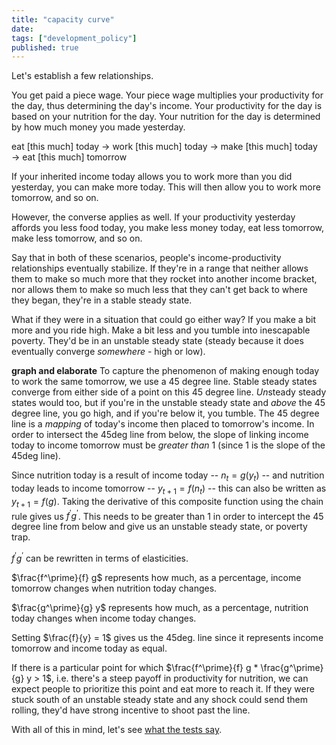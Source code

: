 ```yaml
---
title: "capacity curve"
date: 
tags: ["development_policy"]
published: true
---
```



Let's establish a few relationships.

You get paid a piece wage. Your piece wage multiplies your productivity for the day, thus determining the day's income. Your productivity for the day is based on your nutrition for the day. Your nutrition for the day is determined by how much money you made yesterday.

eat [this much] today &rarr; work [this much] today &rarr; make [this much] today &rarr; eat [this much] tomorrow

If your inherited income today allows you to work more than you did yesterday, you can make more today. This will then allow you to work more tomorrow, and so on.

However, the converse applies as well. If your productivity yesterday affords you less food today, you make less money today, eat less tomorrow, make less tomorrow, and so on.

Say that in both of these scenarios, people's income-productivity relationships eventually stabilize. If they're in a range that neither allows them to make so much more that they rocket into another income bracket, nor allows them to make so much less that they can't get back to where they began, they're in a stable steady state.

What if they were in a situation that could go either way? If you make a bit more and you ride high. Make a bit less and you tumble into inescapable poverty. They'd be in an unstable steady state (steady because it does eventually converge *somewhere* - high or low).

**graph and elaborate**
To capture the phenomenon of making enough today to work the same tomorrow, we use a 45 degree line. Stable steady states converge from either side of a point on this 45 degree line. *Un*steady steady states would too, but if you're in the unstable steady state and *above* the 45 degree line, you go high, and if you're below it, you tumble. The 45 degree line is a *mapping* of today's income then placed to tomorrow's income. In order to intersect the 45deg line from below, the slope of linking income today to income tomorrow must be *greater than* 1 (since 1 is the slope of the 45deg line).

Since nutrition today is a result of income today -- $n_t = g(y_t)$ -- and nutrition today leads to income tomorrow -- $y_{t+1} = f(n_t)$ -- this can also be written as $y_{t+1} = f(g)$. Taking the derivative of this composite function using the chain rule gives us $f^\prime g^\prime$. This needs to be greater than 1 in order to intercept the 45 degree line from below and give us an unstable steady state, or poverty trap.

$f^\prime g^\prime$ can be rewritten in terms of elasticities.

$\frac{f^\prime}{f} g$ represents how much, as a percentage, income tomorrow changes when nutrition today changes.

$\frac{g^\prime}{g} y$ represents how much, as a percentage, nutrition today changes when income today changes.

Setting $\frac{f}{y} = 1$ gives us the 45deg. line since it represents income tomorrow and income today as equal.

If there is a particular point for which $\frac{f^\prime}{f} g * \frac{g^\prime}{g} y > 1$, i.e. there's a steep payoff in productivity for nutrition, we can expect people to prioritize this point and eat more to reach it. If they were stuck south of an unstable steady state and any shock could send them rolling, they'd have strong incentive to shoot past the line.

With all of this in mind, let's see [what the tests say](../../satisfying_a_poverty_trap).



